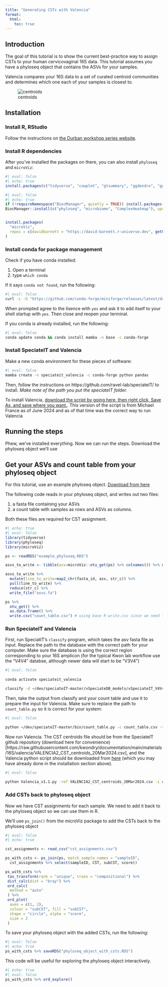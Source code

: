 ```yaml
---
title: "Generating CSTs with Valencia"
format:
  html:
    toc: true
---
```


## Introduction

The goal of this tutorial is to show the current best-practice way to assign CSTs to your human cervicovaginal 16S data. This tutorial assumes you have a phyloseq object that contains the ASVs for your samples.


Valencia compares your 16S data to a set of curated centroid communities and determines which one each of your samples is closest to.

![centroids](centroids.png)


## Installation

### Install R, RStudio

Follow the instructions on [the Durban workshop series website](https://elsherbini.github.io/durban-data-science-for-biology/installation-instructions.html).

### Install R dependencies

After you've installed the packages on there, you can also install `phyloseq` and `microViz`:

```r
#| eval: false
#| echo: true
install.packages(c("tidyverse", "cowplot", "gtsummary", "ggdendro", "ggdist", "ggforce","ggplot2movies", "ggrepel", "ggridges", "ggthemes", "colorspace", "patchwork", "quarto"))
```

```r
#| eval: false
#| echo: true
if (!requireNamespace("BiocManager", quietly = TRUE)) install.packages("BiocManager")
BiocManager::install(c("phyloseq", "microbiome", "ComplexHeatmap"), update = FALSE)


install.packages(
  "microViz",
  repos = c(davidbarnett = "https://david-barnett.r-universe.dev", getOption("repos"))
)

```

### Install conda for package management

Check if you have conda installed:

1.  Open a terminal
2.  type `which conda`

If it says `conda not found`, run the following:

```bash
#| eval: false
curl -L -O "https://github.com/conda-forge/miniforge/releases/latest/download/Miniforge3-$(uname)-$(uname -m).sh"\nbash Miniforge3-$(uname)-$(uname -m).sh
```

When prompted agree to the lisence with `yes` and ask it to add itself to your shell startup with `yes`. Then close and reopen your terminal.

If you conda is already installed, run the following:

```bash
#| eval: false
conda update conda && conda install mamba -n base -c conda-forge
```

### Install SpeciateIT and Valencia

Make a new conda environment for these pieces of software:

```bash
#| eval: false
mamba create -n speciateit_valencia -c conda-forge python pandas
```

Then, follow the instructions on https://github.com/ravel-lab/speciateIT/ to install. *Make note of the path you put the speciateIT folder.*

To install Valencia, [download the script by going here, then right click, Save As, and save where you want.](https://raw.githubusercontent.com/kwondry/documentation/main/materials/16S/valencia/Valencia_v1.1.py). This version of the script is from Michael France as of June 2024 and as of that time was the correct way to run Valencia

## Running the steps

Phew, we've installed everything. Now we can run the steps. Download the phyloseq object we'll use

## Get your ASVs and count table from your phyloseq object

For this tutorial, use an example phyloseq object. [Download from here](https://github.com/kwondry/documentation/raw/main/materials/16S/valencia/example_phyloseq.RDS)


The following code reads in your phyloseq object, and writes out two files:

1. a fasta file containing your ASVs
2. a count table with samples as rows and ASVs as columns.

Both these files are required for CST assignment.

```r
#| echo: true
#| eval: false
library(tidyverse)
library(phyloseq)
library(microViz)

ps <- readRDS("example_phyloseq.RDS") 

asvs_to_write <- tibble(asv=microViz::otu_get(ps) %>% colnames()) %>% mutate(fasta_id=str_c(">",asv, "\n")) %>% mutate(asv = str_c(asv, "\n"))

asvs_to_write %>%
  mutate(line_to_write=map2_chr(fasta_id, asv, str_c)) %>%
  pull(line_to_write) %>%
  reduce(str_c) %>%
  write_file("asvs.fa")

ps %>%
  otu_get() %>%
  as.data.frame() %>%
  write.csv("count_table.csv") # using base R write.csv since we need the rownames
```

### Run SpeciateIT and Valencia

First, run SpeciatIT's `classify` program, which takes the asv fasta file as input. Replace the path to the database with the correct path for your computer. Make sure the database is using the correct region corresponding to your 16S amplicon (for the typical Kwon lab workflow use the "V4V4" databse, although newer data will start to be "V3V4")

```bash
#| eval: false
        
conda activate speciateit_valencia

classify -d ~/dev/speciateIT-master/vSpeciateDB_models/vSpeciateIT_V4V4 -i asvs.fa -o speciateit_output
```

Then, take the output from classify and your count table and use it to prepare the input for Valencia. Make sure to replace the path to `count_table.py` so it is correct for your system:

```bash
#| eval: false

python ~/dev/speciateIT-master/bin/count_table.py -c count_table.csv -s speciateit_output/MC_order7_results.txt
```

Now run Valencia. The CST centroids file should be from the SpeciateIT github repository (download here for convenience)[https://raw.githubusercontent.com/kwondry/documentation/main/materials/16S/valencia/VALENCIA2_CST_centroids_20Mar2024.csv], and the Valencia python script should be downloaded from [here](https://raw.githubusercontent.com/kwondry/documentation/main/materials/16S/valencia/Valencia_v1.1.py) (which you may have already done in the installation section above).

```bash
#| eval: false
        
python Valencia_v1.1.py -ref VALENCIA2_CST_centroids_20Mar2024.csv -i count_table_speciateIT.csv -o cst_assignments
```

### Add CSTs back to phyloseq object

Now we have CST assignments for each sample. We need to add it back to the phyloseq object so we can use them in R.

We'll use `ps_join()` from the microViz package to add the CSTs back to the phyloseq object

```r
#| eval: false
#| echo: true

cst_assignments <- read_csv("cst_assignments.csv")

ps_with_csts <- ps_join(ps, match_sample_names = "sampleID",
  cst_assignments %>% select(sampleID, CST, subCST, score))

ps_with_csts %>%
 tax_transform(rank = "unique", trans = "compositional") %>%
 dist_calc(dist = "bray") %>%
 ord_calc(
  method = "auto"
 ) %>% 
 ord_plot(
  axes = c(1, 2),
  colour = "subCST", fill = "subCST",
  shape = "circle", alpha = "score",
  size = 2
 )

```

To save your phyloseq object with the added CSTs, run the following:

```r
#| eval: false
#| echo: true
ps_with_csts %>% saveRDS("phyloseq_object_with_csts.RDS")
```

This code will be useful for exploring the phyloseq object interactively.

```r
#| echo: true
#| eval: false
ps_with_csts %>% ord_explore()
```
